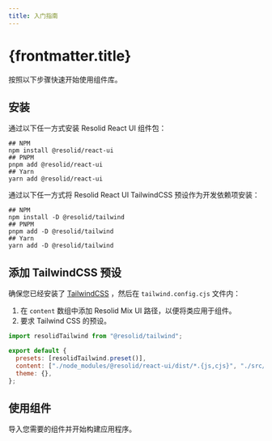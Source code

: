 ```yaml
---
title: 入门指南
---
```




# {frontmatter.title}

按照以下步骤快速开始使用组件库。

## 安装

通过以下任一方式安装 Resolid React UI 组件包：

```shell
## NPM
npm install @resolid/react-ui
## PNPM
pnpm add @resolid/react-ui
## Yarn
yarn add @resolid/react-ui
```

通过以下任一方式将 Resolid React UI TailwindCSS 预设作为开发依赖项安装：

```shell
## NPM
npm install -D @resolid/tailwind
## PNPM
pnpm add -D @resolid/tailwind
## Yarn
yarn add -D @resolid/tailwind
```

## 添加 TailwindCSS 预设

确保您已经安装了 [TailwindCSS](https://tailwindcss.com/docs/guides/solidjs) ，然后在 `tailwind.config.cjs` 文件内：

1. 在 `content` 数组中添加 Resolid Mix UI 路径，以便将类应用于组件。
2. 要求 Tailwind CSS 的预设。

```js
import resolidTailwind from "@resolid/tailwind";

export default {
  presets: [resolidTailwind.preset()],
  content: ["./node_modules/@resolid/react-ui/dist/*.{js,cjs}", "./src/**/*.{html,js,jsx,ts,tsx,mdx}"],
  theme: {},
};
```

## 使用组件

导入您需要的组件并开始构建应用程序。
